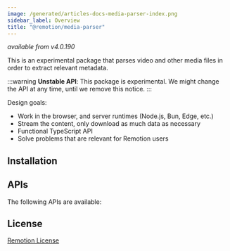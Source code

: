 ```yaml
---
image: /generated/articles-docs-media-parser-index.png
sidebar_label: Overview
title: "@remotion/media-parser"
---
```



_available from v4.0.190_

This is an experimental package that parses video and other media files in order to extract relevant metadata.

:::warning
**Unstable API**: This package is experimental. We might change the API at any time, until we remove this notice.
:::

Design goals:

- Work in the browser, and server runtimes (Node.js, Bun, Edge, etc.)
- Stream the content, only download as much data as necessary
- Functional TypeScript API
- Solve problems that are relevant for Remotion users

## Installation

<Installation pkg="@remotion/media-parser" />

## APIs

The following APIs are available:

<TableOfContents />

## License

[Remotion License](https://remotion.dev/license)
